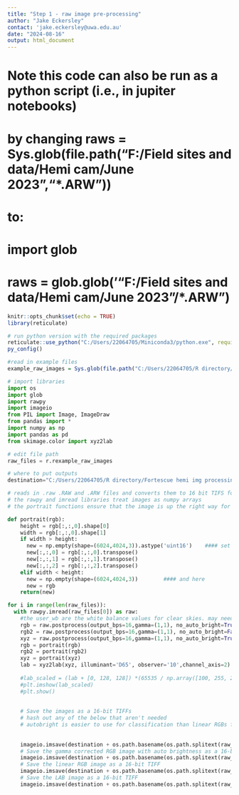 ---
title: "Step 1 - raw image pre-processing"
author: "Jake Eckersley"
contact: 'jake.eckersley@uwa.edu.au'
date: "2024-08-16"
output: html_document
---

# Note this code can also be run as a python script (i.e., in jupiter notebooks)
# by changing raws = Sys.glob(file.path("F:/Field sites and data/Hemi cam/June 2023","*.ARW"))
# to:
# import glob
# raws = glob.glob('"F:/Field sites and data/Hemi cam/June 2023"/*.ARW")

```{r setup,include=FALSE}
knitr::opts_chunk$set(echo = TRUE)
library(reticulate)

# run python version with the required packages
reticulate::use_python("C:/Users/22064705/Miniconda3/python.exe", required = TRUE)
py_config()
```


```{r}
#read in example files
example_raw_images = Sys.glob(file.path("C:/Users/22064705/R directory/Fortescue hemi img processing/Submission scripts/Example raw images","*.ARW"))
```


```{python}
# import libraries
import os
import glob
import rawpy
import imageio
from PIL import Image, ImageDraw
from pandas import *
import numpy as np
import pandas as pd
from skimage.color import xyz2lab

```

```{python}
# edit file path
raw_files = r.rexample_raw_images

# where to put outputs
destination="C:/Users/22064705/R directory/Fortescue hemi img processing/Submission scripts/processed_tiffs/"
```



```{python}
# reads in .raw .RAW and .ARW files and converts them to 16 bit TIFS for further analysis 
# the rawpy and imread libraries treat images as numpy arrays
# the portrait functions ensure that the image is up the right way for the mask to work in later sections of code.

def portrait(rgb):
    height = rgb[:,:,0].shape[0]
    width = rgb[:,:,0].shape[1]
    if width > height:
      new = np.empty(shape=(6024,4024,3)).astype('uint16')    #### set image dimensions here
      new[:,:,0] = rgb[:,:,0].transpose()
      new[:,:,1] = rgb[:,:,1].transpose()
      new[:,:,2] = rgb[:,:,2].transpose()
    elif width < height:
      new = np.empty(shape=(6024,4024,3))        #### and here
      new = rgb
    return(new)

for i in range(len(raw_files)):
  with rawpy.imread(raw_files[0]) as raw:
    #the user_wb are the white balance values for clear skies. may need to adjust for overcast skies
    rgb = raw.postprocess(output_bps=16,gamma=(1,1), no_auto_bright=True,output_color=rawpy.ColorSpace(4),user_wb=(2.86,1,1.75,1)) #edited to read in as prophoto rgb
    rgb2 = raw.postprocess(output_bps=16,gamma=(1,1), no_auto_bright=False,output_color=rawpy.ColorSpace(4)) #read in as prophoto rgb
    xyz = raw.postprocess(output_bps=16,gamma=(1,1), no_auto_bright=True,output_color=rawpy.ColorSpace(5),user_wb=(2.86,1,1.75,1)) #read in as prophoto rgb
    rgb = portrait(rgb)
    rgb2 = portrait(rgb2)
    xyz = portrait(xyz)
    lab = xyz2lab(xyz, illuminant='D65', observer='10',channel_axis=2)
    
    #lab_scaled = (lab + [0, 128, 128]) *(65535 / np.array([100, 255, 255]))
    #plt.imshow(lab_scaled)
    #plt.show()
    
    
    # Save the images as a 16-bit TIFFs
    # hash out any of the below that aren't needed
    # autobright is easier to use for classification than linear RGBs from raw files
    
    
    imageio.imsave(destination + os.path.basename(os.path.splitext(raw_files[i])[0]) + '_PPrgb.tif',rgb)
    # Save the gamma corrected RGB image with auto brightness as a 16-bit TIFF
    imageio.imsave(destination + os.path.basename(os.path.splitext(raw_files[i])[0]) + '_PPrgb_autobright.tif',rgb2)
    # Save the linear RGB image as a 16-bit TIFF
    imageio.imsave(destination + os.path.basename(os.path.splitext(raw_files[i])[0]) + '_xyz.tif',xyz)
    # Save the LAB image as a 16-bit TIFF
    imageio.imsave(destination + os.path.basename(os.path.splitext(raw_files[i])[0]) + '_lab.tif',lab)
    

```

